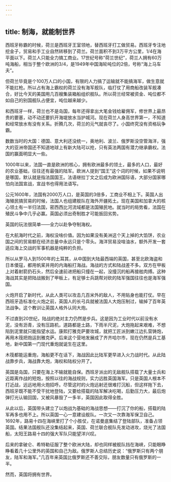 ```yaml
---
---
---
```

title: 制海，就能制世界
---

西班牙称霸的时候，荷兰是西班牙王室领地，替西班牙打工做贸易。西班牙专注地挖金子，贸易和手工业自然转移到了荷兰。荷兰面积不到3万平方公里，1/4在海平面以下。荷兰人只能全力搞工商业。17世纪号称“荷兰世纪”，荷兰人拥有60万吨海船，相当于整个欧洲的3/4，是1949年中国海轮吨位的2倍，号称“海上马车夫”。

但荷兰毕竟是个100万人口的小国，有限的人力搞了运输就不能搞海军，做生意就不能扛枪。所以占有海上霸权的荷兰没有海军舰队，临打仗了用商船改装军舰凑合，好比今天的美国用几百艘集装箱船组织舰队。所以荷兰经常被资金、吨位都不如自己的别国舰队占便宜，吨位越来越少。

和西班牙一样，荷兰也不是岛国，每年还得拿出大笔金钱给雇佣军，修世界上最昂贵的要塞，动不动还要扒开海堤放水当护城河。现在荷兰人身高世界第一，不知道和经常放水有没有关系。折腾几次，荷兰的元气就丧尽了。小国终究没有资格玩争霸。

数数当时的大国：德国、意大利还没统一，奥地利、波兰、俄罗斯没空管海洋，强大的亚洲帝国还不知道地球上有新大陆可以抢，只有英法两国有潜力继承霸权。法国的赢面明显大一些。

1000年以来，法国一直是欧洲的核心，拥有欧洲最多的领土，最多的人口，最好的农业基础，往往还有最强的陆军。欧洲人提到“国王”这个词的时候，如果不说明是哪国，默认就是指法国国王。法语继拉丁文之后成为欧洲国际语，大部分国家哪怕向法国宣战，宣战书也得用法语写。

公元1600年，法国有2000万人口，是英国的3倍多，工商业不相上下。英国人出海殖民搞贸易的时候，法国人也组建舰队在海外开疆拓土。现在美国和加拿大的核心领土有一半归法国，密西西比河流域都是法国殖民地。就当时的局势看，法国在殖民斗争中几乎必赢。英国必须出奇制胜才可能扳回劣势。

英国的玩法很简单——全力以赴争夺制海权。

在大航海时代之前，海权没啥价值。因为如果没有美洲这个天上掉的大馅饼，农业国之间的贸易额在经济总量中永远只是个零头。海洋贸易没啥油水，额外开发一套适应海上交战的军事机器是纯粹的负担。

所以从罗马人到1500年的土耳其，从中国到大陆最西端的英国，甚至北欧海盗和日本倭寇，都用帆桨并用的内海船打海战。海战的方式和陆战差不多。双方在甲板上对着射箭扔石头，然后全速前进把船只撞在一起，没撞沉的船再接舷肉搏。这种海战其实是把陆战搬到了甲板上，有足够士兵跳帮对砍的陆军强国往往也是海军强国。

火炮开启了新时代，从此人类可以攻击几百米外的敌人，不用贴身也能打仗。早在西班牙造标准化火炮之前，英国人的长弓兵就被法国人大炮压制过，输掉了百年英法战争。这个教训让英国人格外认同大炮。

不过直到20世纪，陆战的绝对主力仍然是步兵。这是因为工业时代以前没有水泥，没有沥青，没有压路机，道路都是土路，下雨半尺泥，大炮拖起来艰难，不想陷到泥里就只能指望水运。康熙打雅克萨要攻城，就把工匠派到嫩江边扎营铸炮，再用木筏把炮运到雅克萨。后来这个营地发展成了齐齐哈尔市，现在仍然是兵工基地，新中国第一门现代重炮就诞生在这里。

木筏都能运重炮，海船更不在话下，海战因此比陆军更早进入火力战时代。从此陆战靠步兵，海战靠大炮，海权和陆权分开了。

英国是岛国，只要在海上不输就能自保。西班牙派出的无敌舰队搭载了大量士兵和近距离作战的短炮，按照以往的海战规则，实力远胜英国海军。只是英国人根本不打近战，远远地用火炮招呼。尽管这时的火炮远射还很难打沉船，但这样拖下去，西班牙既不能不受干扰地登陆，又要给搭载的陆军解决吃喝，后勤压力大，最后炮弹打光认输回国，又被风暴毁了一多半，英国因此取得全胜。

从此以后，英国带头建立了以炮战为基础的海战思想——打沉了你的船，搭载的陆军再多也用不上。所以英国一心一意建设舰队。一次又一次靠海军保卫自己。1692年，路易十四在海峡里打了个小胜仗，在诺曼底集结了登陆部队，准备占领英国。结果法国舰队还没集结起来，英国、荷兰联合舰队先发动进攻，烧光了法国船，太阳王路易十四的强大军队只能望洋兴叹。

后来的拿破仑、希特勒征服了整个欧洲大陆，却也同样被舰队挡在海峡，只能眼睁睁看着几十公里外的英国和自己为敌。俄罗斯人总结历史说：“俄罗斯只有两个朋友，陆军和海军。”几百年来英国比俄罗斯还不善交际，朋友数量只有俄罗斯的一半。

然而，英国将拥有世界。